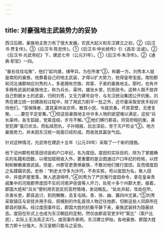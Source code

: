 ```yaml
---
---
---
```

title: 对豪强地主武装势力的妥协
---



西汉后期，豪族地主势力有了很大发展。农民大起义和东汉建立之初，②《后汉书·贾复传》。③《后汉书·陈忠传》。①《后汉书·仲长统传》引《昌言·法诫》。②《后汉书·光武帝纪》下，建武七年（公元31年）。①《后汉书·朱浮传》。②《通典·职官》一四。

“豪右往往屯聚”，他们“起坞堡，缮甲兵，为在所害”③，称霸一方。刘秀本人就是南阳的豪族，他靠着自己的地主武装，才得以扩大势力，抢得皇帝宝座。南阳郡和河北诸郡响应刘秀的人，多是拥有宗族、宾客、子弟的豪族地主。那时，也有许多拥有武装的豪族地主，称为兵长、渠帅，雄张乡里，抗拒政令。这种人既不放弃自己割据乡土的武装，归附刘秀，又无力建号自守，与东汉统治集团公开抗衡。刘秀在建立统一封建政权过程中，除了用武力削平一批之外，还尽量采取安抚手段对待他们，“营保降者，遣其渠帅诣京师，散其小民，令就农桑，坏其营壁，无使复聚。……要在平定安集。”①但这些豪族地主中许多人物的欲望难以满足，这些“兵长渠帅，各生狐疑，党辈连结，岁月不解。”②他们横行郡县，同官府相抗衡，甚至犯罪“虽已伏法，而私结怨仇，子孙相报，后忿深前，至于灭户殄业”③。地方豪族势力，并未因东汉统一局面已经形成，而收敛其嚣张气焰。

针对这种情况，光武帝在建武十五年（公元39年）采取了一个新的措施。

他下诏州郡检核垦田顷亩和户口年纪，名为度田。度田的实际目的，除为了掌握确实的名籍和田数，以增加赋税收入外，更重要的是企图通过户口年纪的检核，以控制和解散豪族武装。但是，州郡官吏畏惧豪族，不敢对他们推行度田，反而借度田之名蹂躏农民。史称：“刺史太守多为诈巧，不务实核，苟以度田为名，聚人田中，并度庐屋里落，聚人遮道啼呼。”④刘秀为了严厉推行度田命令，拿在皇亲贵戚集中的河南郡界度田不实的河南尹张伋等人开刀，处死十多个州郡大吏。接着，郡国大姓和“兵长”便利用农民反抗官府情绪，发动叛乱。“处处并起，攻劫在所，杀害长吏。郡县追讨，到则解散，去复屯结。青、徐、幽、冀四州尤甚。”⑤刘秀采取镇压与安抚并用手段，把捕到的作乱首领人物迁往他郡，切断这些人同原所在郡县的联系。经过度田事件后，郡国大姓的抗衡平静下来，豪族武装转为隐蔽状态。度田在形式上也成为东汉朝廷的定制，然仅由郡县官吏岁时“案比”（案户比民），实际上无法真正实行。度田事件表明，东汉建立伊始，各地豪族、郡国大姓势力即十分强大，东汉皇朝只能与之妥协。